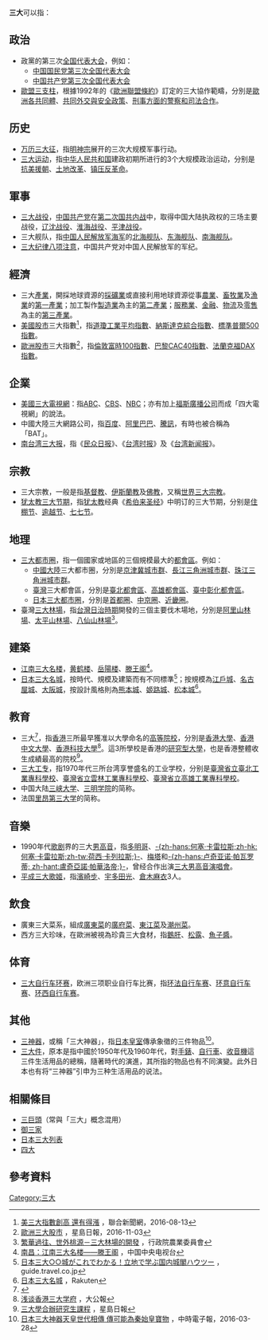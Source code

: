 {{Otheruses|三巨頭}}
'''三大'''可以指：

== 政治 ==
* 政黨的第三次[[全国代表大会|全国代表大会]]，例如：
**[[中国国民党第三次全国代表大会|中国国民党第三次全国代表大会]]
**[[中国共产党第三次全国代表大会|中国共产党第三次全国代表大会]]
* [[歐盟三支柱|歐盟三支柱]]，根據1992年的《[[歐洲聯盟條約|歐洲聯盟條約]]》訂定的三大協作範疇，分別是[[歐洲各共同體|歐洲各共同體]]、[[共同外交與安全政策|共同外交與安全政策]]、[[歐盟刑事司法合作|刑事方面的警察和司法合作]]。

== 历史 ==
* [[万历三大征|万历三大征]]，指[[明神宗|明神宗]]展开的三次大规模军事行动。
* [[三大运动|三大运动]]，指[[中华人民共和国|中华人民共和国]]建政初期所进行的3个大规模政治运动，分别是[[抗美援朝|抗美援朝]]、[[土地改革|土地改革]]、[[镇压反革命|镇压反革命]]。

== 軍事 ==
* [[三大战役|三大战役]]，[[中国共产党|中国共产党]]在[[第二次国共内战|第二次国共内战]]中，取得中国大陆执政权的三场主要战役，[[辽沈战役|辽沈战役]]、[[淮海战役|淮海战役]]、[[平津战役|平津战役]]。
* 三大舰队，指[[中国人民解放军海军|中国人民解放军海军]]的[[北海舰队|北海舰队]]、[[东海舰队|东海舰队]]、[[南海舰队|南海舰队]]。
* [[三大纪律八项注意|三大纪律八项注意]]，中国共产党对中国人民解放军的军纪。

== 經濟 ==
* 三大[[產業|產業]]，開採地球資源的[[採礦業|採礦業]]或直接利用地球資源從事[[農業|農業]]、[[畜牧業|畜牧業]]及[[漁業|漁業]]的[[第一產業|第一產業]]；加工製作[[製造業|製造業]]為主的[[第二產業|第二產業]]；[[服務業|服務業]]、[[金融|金融]]、[[物流|物流]]及[[零售|零售]]為主的[[第三產業|第三產業]]。
* [[美國股市|美國股市]]三大指數<ref>[http://money.udn.com/money/story/5599/1892429-%E7%BE%8E%E4%B8%89%E5%A4%A7%E6%8C%87%E6%95%B8%E5%89%B5%E9%AB%98-%E9%82%84%E6%9C%89%E5%BE%97%E6%BC%B2 美三大指數創高 還有得漲] {{Wayback|url=http://money.udn.com/money/story/5599/1892429-%E7%BE%8E%E4%B8%89%E5%A4%A7%E6%8C%87%E6%95%B8%E5%89%B5%E9%AB%98-%E9%82%84%E6%9C%89%E5%BE%97%E6%BC%B2 |date=20181212111401 }}，聯合新聞網，2016-08-13</ref>，指[[道瓊工業平均指數|道瓊工業平均指數]]、[[納斯達克綜合指數|納斯達克綜合指數]]、[[標準普爾500指數|標準普爾500指數]]。
* [[歐洲|歐洲]][[股市|股市]]三大指數<ref>[http://www.qualityliving.singtao.com/breakingnews/20161103d101853.asp 歐洲三大股市] {{Webarchive|url=https://archive.is/20161119074558/http://www.qualityliving.singtao.com/breakingnews/20161103d101853.asp |date=2016-11-19 }}，星島日報，2016-11-03</ref>，指[[倫敦|倫敦]][[富時100指數|富時100指數]]、[[巴黎CAC40指數|巴黎CAC40指數]]、[[法蘭克福|法蘭克福]][[DAX指數|DAX指數]]。

== 企業 ==
* [[美國三大電視網|美國三大電視網]]：指[[美国广播公司|ABC]]、[[CBS_(電視網)|CBS]]、[[全国广播公司|NBC]]；亦有加上[[福斯廣播公司|福斯廣播公司]]而成「四大電視網」的說法。
* 中國大陸三大網路公司，指[[百度|百度]]、[[阿里巴巴集团|阿里巴巴]]、[[騰訊|騰訊]]，有時也被合稱為「BAT」。
* [[南台湾三大报|南台湾三大报]]，指《[[民众日报|民众日报]]》、《[[台湾时报|台湾时报]]》及《[[台湾新闻报|台湾新闻报]]》。

== 宗教 ==
* 三大宗教，一般是指[[基督教|基督教]]、[[伊斯蘭教|伊斯蘭教]]及[[佛教|佛教]]，又稱[[世界三大宗教|世界三大宗教]]。
* [[犹太教三大节期|犹太教三大节期]]，指[[犹太教|犹太教]]经典《[[希伯来圣经|希伯来圣经]]》中明订的三大节期，分别是[[住棚节|住棚节]]、[[逾越节|逾越节]]、[[七七节|七七节]]。

== 地理 ==
* [[三大都市圈|三大都市圈]]，指一個國家或地區的三個規模最大的[[都會區|都會區]]。例如：
**[[中國大陸|中國大陸]]三大都市圈，分別是[[京津冀城市群|京津冀城市群]]、[[長江三角洲城市群|長江三角洲城市群]]、[[珠江三角洲城市群|珠江三角洲城市群]]。
**[[臺灣|臺灣]]三大都會區，分別是[[臺北都會區|臺北都會區]]、[[高雄都會區|高雄都會區]]、[[臺中彰化都會區|臺中彰化都會區]]。
**[[日本三大都市圈|日本三大都市圈]]，分別是[[首都圈_(日本)|首都圈]]、[[中京圈|中京圈]]、[[近畿圈|近畿圈]]。
* 臺灣[[三大林場|三大林場]]，指[[台灣日治時期|台灣日治時期]]開發的三個主要伐木場地，分別是[[阿里山山脈|阿里山林場]]、[[太平山林場|太平山林場]]、[[八仙山林場|八仙山林場]]<ref>[http://www.coa.gov.tw/ws.php?id=2445336 繁華過往、世外桃源－三大林場的開發] {{Wayback|url=http://www.coa.gov.tw/ws.php?id=2445336 |date=20191206194037 }}，行政院農業委員會</ref>。

== 建築 ==
* [[江南三大名楼|江南三大名楼]]，[[黄鹤楼|黄鹤楼]]、[[岳陽楼|岳陽楼]]、[[滕王阁|滕王阁]]<ref>[http://tv.cntv.cn/video/C22432/000be2e0ff5f4e13af387eeaf3f7061f 南昌：江南三大名楼——滕王阁] {{Wayback|url=http://tv.cntv.cn/video/C22432/000be2e0ff5f4e13af387eeaf3f7061f |date=20181004074138 }}，中国中央电视台</ref>。
* [[日本三名城|日本三大名城]]，按時代、規模及建築而有不同標準<ref>[http://guide.travel.co.jp/howto/10/ 日本三大○○城がこれでわかる！立地で学ぶ国内城閣ハウツー] {{Wayback|url=http://guide.travel.co.jp/howto/10/ |date=20160708144054 }}，guide.travel.co.jp</ref>；按規模為[[江戶城|江戶城]]、[[名古屋城|名古屋城]]、[[大阪城|大阪城]]，按設計風格則為[[熊本城|熊本城]]、[[姬路城|姬路城]]、[[松本城|松本城]]<ref>[http://travel.rakuten.com.hk/campaign/ranking/top3/ 日本三大名城] {{Wayback|url=http://travel.rakuten.com.hk/campaign/ranking/top3/ |date=20161108113337 }}，Rakuten</ref>。

== 教育 ==
* 三大<ref>{{Cite web |url=http://genesis.ust.hk/sep_2004/cn/features/infocus2.html |title=三大加強教研合作 |accessdate=2016-11-19 |archive-date=2017-03-05 |archive-url=https://web.archive.org/web/20170305030446/http://genesis.ust.hk/sep_2004/cn/features/infocus2.html |dead-url=no }}</ref>，指[[香港|香港]]三所最早獲准以大學命名的[[香港專上教育|高等院校]]，分別是[[香港大學|香港大學]]、[[香港中文大學|香港中文大學]]、[[香港科技大學|香港科技大學]]<ref>[http://edu.takungpao.com/q/2015/0528/3012639.html 浅谈香港三大学府] {{Wayback|url=http://edu.takungpao.com/q/2015/0528/3012639.html |date=20161122221114 }}，大公報</ref>。這3所學校是香港的[[研究型大學|研究型大學]]，也是香港整體收生成績最高的院校<ref>[http://std.stheadline.com/archive/fullstory.asp?andor=or&year1=2004&month1=7&day1=1&year2=2004&month2=9&day2=24&category=g&id=20040911g01&keyword1=&keyword2= 三大學合辦研究生課程] {{Wayback|url=http://std.stheadline.com/archive/fullstory.asp?andor=or&year1=2004&month1=7&day1=1&year2=2004&month2=9&day2=24&category=g&id=20040911g01&keyword1=&keyword2= |date=20170305064948 }}，星島日報</ref>。
* [[三大工专|三大工专]]，指1970年代三所台湾享誉盛名的工业学校，分别是[[台北科大|臺灣省立臺北工業專科學校]]、[[虎尾科大|臺灣省立雲林工業專科學校]]、[[高應大|臺灣省立高雄工業專科學校]]。
* 中国大陆[[三峡大学|三峡大学]]、[[三明学院|三明学院]]的简称。
* 法国[[里昂第三大学|里昂第三大学]]的简称。

== 音樂 ==
* 1990年代[[歌剧|歌剧]]界的三大[[男高音|男高音]]，指[[普拉西多·多明哥|多明哥]]、[[卡雷拉斯|-{zh-hans:何塞·卡雷拉斯;zh-hk:何塞·卡雷拉斯;zh-tw:荷西·卡列拉斯;}-]]、[[祖宾·梅塔|梅塔]]和[[帕瓦罗蒂|-{zh-hans:卢奇亚诺·帕瓦罗蒂; zh-hant:盧奇亞諾·帕華洛帝;}-]]，曾经合作出演[[三大男高音演唱會|三大男高音演唱會]]。
* [[平成三大歌姬|平成三大歌姬]]，指[[濱崎步|濱崎步]]、[[宇多田光|宇多田光]]、[[倉木麻衣|倉木麻衣]]3人。

== 飲食 ==
* 廣東三大菜系，組成[[廣東菜|廣東菜]]的[[廣府菜|廣府菜]]、[[東江菜|東江菜]]及[[潮州菜|潮州菜]]。
* 西方三大珍味，在歐洲被視為珍貴三大食材，指[[鵝肝|鵝肝]]、[[松露|松露]]、[[魚子醬|魚子醬]]。

== 体育 ==
* [[三大自行车环赛|三大自行车环赛]]，欧洲三项职业自行车比赛，指[[环法自行车赛|环法自行车赛]]、[[环意自行车赛|环意自行车赛]]、[[环西自行车赛|环西自行车赛]]。

== 其他 ==
* [[三神器|三神器]]，或稱「三大神器」，指[[日本皇室|日本皇室]]傳承象徵的三件物品<ref>[http://photo.chinatimes.com/20160328006086-260812 日本三大神器天皇世代相傳 傳可能為秦始皇寶物] {{Wayback|url=http://photo.chinatimes.com/20160328006086-260812 |date=20161123202500 }}，中時電子報，2016-03-28</ref>。
* [[三大件_(生活用品)|三大件]]，原本是指中國於1950年代及1960年代，對[[手錶|手錶]]、[[自行車|自行車]]、[[收音機|收音機]]這三件生活用品的總稱，隨著時代的演進，其所指的物品也有不同演變。此外日本也有将“三神器”引申为三种生活用品的说法。

== 相關條目 ==
* [[三巨頭|三巨頭]]（常與「三大」概念混用）
* [[御三家|御三家]]
* [[日本三大列表|日本三大列表]]
* [[四大|四大]]

== 參考資料 ==
{{Reflist}}

{{disambig|Cat=二字消歧义}}

[[Category:三大|Category:三大]]